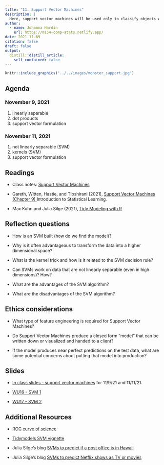 ```yaml
---
title: "11. Support Vector Machines"
description: |
  Here, support vector machines will be used only to classify objects which can be categorized into one of exactly two classes.  As with other classification and regression methods, support vector machines as a method can be used more generally.  However, we will work to understand the mathematical derivation of the binary-classification SVM. 
author:
  - name: Johanna Hardin
    url: https://m154-comp-stats.netlify.app/  
date: 2021-11-09
citation: false
draft: false
output:
  distill::distill_article:
    self_contained: false
---
```



```r
knitr::include_graphics("../../images/monster_support.jpg")
```

## Agenda <i class="fas fa-calendar-alt" target="_blank"></i>

### November 9, 2021

1. linearly separable
2. dot products
3. support vector formulation

### November 11, 2021

1. not linearly separable (SVM)
2. kernels (SVM)
3. support vector formulation

## Readings <i class="fas fa-book-open"></i> 

* Class notes: <a href = "http://st47s.com/Math154/Notes/class.html#support-vector-machines" target= "_blank">Support Vector Machines</a>

* Gareth, Witten, Hastie, and Tibshirani (2021), <a href = "https://web.stanford.edu/~hastie/ISLR2/ISLRv2_website.pdf" target = "_blank">Support Vector Machines (Chapter 9) </a> Introduction to Statistical Learning.

* Max Kuhn and Julia Silge (2021), <a href = "https://www.tmwr.org/" target = "_blank">Tidy Modeling with R</a>


## Reflection questions <i class="fas fa-lightbulb"></i>

* How is an SVM built (how do we find the model)?

* Why is it often advantageous to transform the data into a higher dimensional space?

* What is the kernel trick and how is it related to the SVM decision rule?

* Can SVMs work on data that are not linearly separable (even in high dimensions)?  How?

* What are the advantages of the SVM algorithm?

* What are the disadvantages of the SVM algorithm?

## Ethics considerations <i class="fas fa-balance-scale"></i> 

* What type of feature engineering is required for Support Vector Machines?

* Do Support Vector Machines produce a closed form "model" that can be written down or visualized and handed to a client?

* If the model produces near perfect predictions on the test data, what are some potential concerns about putting that model into production?

## Slides <i class="fas fa-desktop"></i> 


* <a href = "https://m154-comp-stats.netlify.app/slides/2021-11-09-svm" target = "_blank">In class slides - support vector machines</a> for 11/9/21 and 11/11/21.

* <a href = "https://m154-comp-stats.netlify.app/slides/Math154_WU16_svm1.pdf" target = "_blank">WU16 - SVM 1</a>

* <a href = "https://m154-comp-stats.netlify.app/slides/Math154_WU17_svm2.pdf" target = "_blank">WU17 - SVM 2</a>

## Additional Resources <i class="fas fa-laptop"></i> 

* <a href = "http://simplystatistics.org/2013/08/01/the-roc-curves-of-science/" target = "_blank">ROC curve of science</a>

* <a href = "https://www.tidymodels.org/learn/work/tune-svm/" target = "_blank">Tidymodels SVM vignette</a>

* Julia Silge's blog <a href = "https://juliasilge.com/blog/hawaii-post-offices/" target = "_blank">SVMs to predict if a post office is in Hawaii</a>

* Julia Silge's blog <a href = "https://juliasilge.com/blog/netflix-titles/" target = "_blank">SVMs to predict Netflix shows as TV or movies</a>





